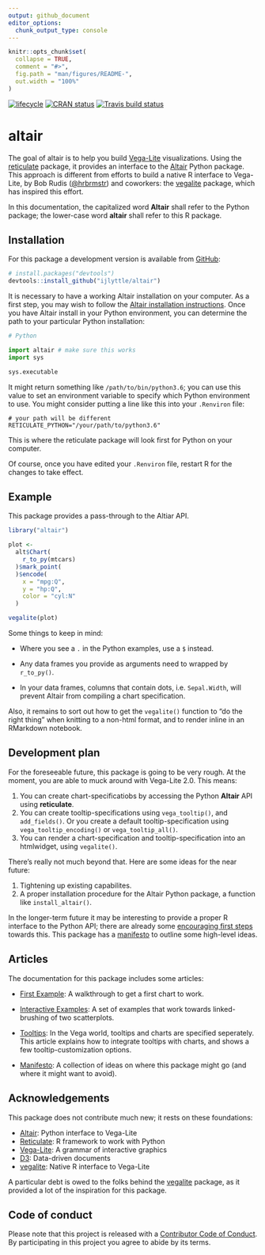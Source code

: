 ```yaml
---
output: github_document
editor_options: 
  chunk_output_type: console
---
```


<!-- README.md is generated from README.Rmd. Please edit that file -->

```r
knitr::opts_chunk$set(
  collapse = TRUE,
  comment = "#>",
  fig.path = "man/figures/README-",
  out.width = "100%"
)
```

[![lifecycle](https://img.shields.io/badge/lifecycle-experimental-orange.svg)](https://www.tidyverse.org/lifecycle/#experimental)
[![CRAN status](https://www.r-pkg.org/badges/version/altair)](https://cran.r-project.org/package=altair)
[![Travis build status](https://travis-ci.org/ijlyttle/altair.svg?branch=master)](https://travis-ci.org/ijlyttle/altair)

# altair

The goal of altair is to help you build [Vega-Lite](https://vega.github.io/vega-lite) visualizations. Using the [reticulate](https://rstudio.github.io/reticulate) package, it provides an interface to the [Altair](https://altair-viz.github.io) Python package. This approach is different from efforts to build a native R interface to Vega-Lite, by Bob Rudis ([\@hrbrmstr](https://github.com/hrbrmstr)) and coworkers: the  [vegalite](https://github.com/hrbrmstr/vegalite) package, which has inspired this effort.

In this documentation, the capitalized word **Altair** shall refer to the Python package; the lower-case word **altair** shall refer to this R package.

## Installation

For this package a development version is available from [GitHub](https://github.com/):

``` r
# install.packages("devtools")
devtools::install_github("ijlyttle/altair")
```
It is necessary to have a working Altair installation on your computer. As a first step, you may wish to  follow the [Altair installation instructions](https://altair-viz.github.io/getting_started/installation.html). Once you have Altair install in your Python environment, you can determine the path to your particular Python installation:

```python
# Python

import altair # make sure this works
import sys

sys.executable
```

It might return something like `/path/to/bin/python3.6`; you can use this value to set an environment variable to specify which Python environment to use. You might consider putting a line like this into your `.Renviron` file:

```
# your path will be different
RETICULATE_PYTHON="/your/path/to/python3.6" 
```

This is where the reticulate package will look first for Python on your computer.

Of course, once you have edited your `.Renviron` file, restart R for the changes to take effect.

## Example

This package provides a pass-through to the Altiar API. 

```r
library("altair")

plot <- 
  alt$Chart(
    r_to_py(mtcars)
  )$mark_point(
  )$encode(
    x = "mpg:Q",
    y = "hp:Q",
    color = "cyl:N"
  )

vegalite(plot)
```

Some things to keep in mind:

  - Where you see a `.` in the Python examples, use a `$` instead.

  - Any data frames you provide as arguments need to wrapped by `r_to_py()`.

  - In your data frames, columns that contain dots, i.e. `Sepal.Width`, will prevent Altair from compiling a chart specification.

Also, it remains to sort out how to get the `vegalite()` function to "do the right thing" when knitting to a non-html format, and to render inline in an RMarkdown notebook. 

## Development plan

For the foreseeable future, this package is going to be very rough. At the moment, you are able to muck around with Vega-Lite 2.0. This means:

1. You can create chart-specificatiobs by accessing the Python **Altair** API using **reticulate**.
1. You can create tooltip-specifications using `vega_tooltip()`, and `add_fields()`. Or you create a default tooltip-specification using `vega_tooltip_encoding()` or `vega_tooltip_all()`.
1. You can render a chart-specification and tooltip-specification into an htmlwidget, using `vegalite()`.

There's really not much beyond that. Here are some ideas for the near future:

1. Tightening up existing capabilites.
1. A proper installation procedure for the Altair Python package, a function like `install_altair()`.

In the longer-term future it may be interesting to provide a proper R interface to the Python API; there are already some [encouraging first steps](https://github.com/ijlyttle/altair/issues/15) towards this. This package has a [manifesto](https://ijlyttle.github.io/altair/articles/manifesto.html) to outline some high-level ideas.

## Articles

The documentation for this package includes some articles:

- [First Example](https://ijlyttle.github.io/altair/articles/first-example.html): A walkthrough to get a first chart to work.

- [Interactive Examples](https://ijlyttle.github.io/altair/articles/interactive.html): A set of examples that work towards linked-brushing of two scatterplots.

- [Tooltips](https://ijlyttle.github.io/altair/articles/tooltip.html): In the Vega world, tooltips and charts are specified seperately. This article explains how to integrate tooltips with charts, and shows a few tooltip-customization options.

- [Manifesto](https://ijlyttle.github.io/altair/articles/manifesto.html): A collection of ideas on where this package might go (and where it might want to avoid).

## Acknowledgements

This package does not contribute much new; it rests on these foundations:

- [Altair](https://altair-viz.github.io): Python interface to Vega-Lite
- [Reticulate](https://rstudio.github.io/reticulate): R framework to work with Python
- [Vega-Lite](https://vega.github.io/vega-lite): A grammar of interactive graphics
- [D3](https://d3js.org): Data-driven documents
- [vegalite](https://github.com/hrbrmstr/vegalite): Native R interface to Vega-Lite

A particular debt is owed to the folks behind the [vegalite](https://github.com/hrbrmstr/vegalite) package, as it provided a lot of the inspiration for this package.

## Code of conduct

Please note that this project is released with a [Contributor Code of Conduct](CODE_OF_CONDUCT.md).
By participating in this project you agree to abide by its terms.
